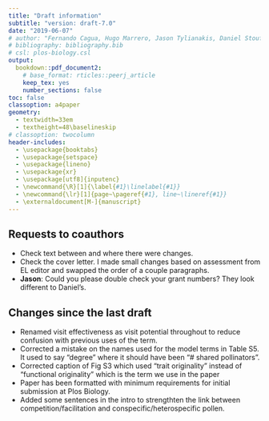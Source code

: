 ```yaml
---
title: "Draft information"
subtitle: "version: draft-7.0"
date: "2019-06-07"
# author: "Fernando Cagua, Hugo Marrero, Jason Tylianakis, Daniel Stouffer"
# bibliography: bibliography.bib
# csl: plos-biology.csl
output:
  bookdown::pdf_document2:
    # base_format: rticles::peerj_article
    keep_tex: yes
    number_sections: false
toc: false
classoption: a4paper
geometry: 
  - textwidth=33em
  - textheight=48\baselineskip
# classoption: twocolumn
header-includes:
  - \usepackage{booktabs}
  - \usepackage{setspace}
  - \usepackage{lineno}
  - \usepackage{xr}
  - \usepackage[utf8]{inputenc}
  - \newcommand{\R}[1]{\label{#1}\linelabel{#1}}
  - \newcommand{\lr}[1]{page~\pageref{#1}, line~\lineref{#1}}
  - \externaldocument[M-]{manuscript}
---
```


\onehalfspacing

## Requests to coauthors

* Check text between \lr{M-start-deposition-facil-competition} and \lr{M-end-deposition-facil-competition} where there were changes.
* Check the cover letter. I made small changes based on assessment from EL editor and swapped the order of a couple paragraphs. 
* __Jason__: Could you please double check your grant numbers? They look different to Daniel's. 

## Changes since the last draft

* Renamed visit effectiveness as visit potential throughout to reduce confusion with previous uses of the term.
* Corrected a mistake on the names used for the model terms in Table S5. It used to say "degree" where it should have been "# shared pollinators".
* Corrected caption of Fig S3 which used "trait originality" instead of "functional originality" which is the term we use in the paper
* Paper has been formatted with minimum requirements for initial submission at Plos Biology.
* Added some sentences in the intro to strengthten the link between competition/facilitation and conspecific/heterospecific pollen. 
